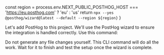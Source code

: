   const region = process.env.NEXT_PUBLIC_POSTHOG_HOST === 'https://eu.posthog.com' ? 'eu' : 'us'
  return `npx --yes @posthog/wizard@latest --default --region ${region}`
}

Let's add PostHog to this project. We'll use the PostHog wizard to ensure the integration is handled correctly. Use this command:

<RegionCommand />

Do not generate any file changes yourself. This CLI command will do all the work. Wait for it to finish and test the setup once the wizard is complete.
